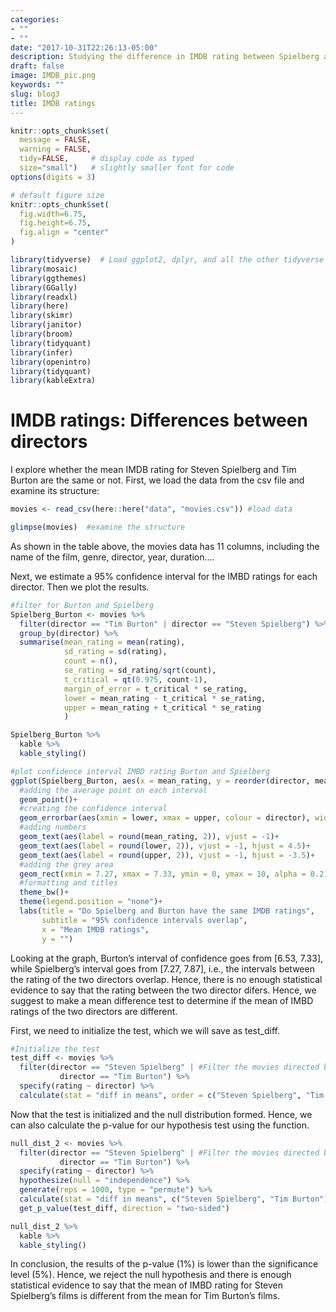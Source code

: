 ```yaml
---
categories:
- ""
- ""
date: "2017-10-31T22:26:13-05:00"
description: Studying the difference in IMDB rating between Spielberg and Burton
draft: false
image: IMDB_pic.png
keywords: ""
slug: blog3
title: IMDB ratings
---
```



```r
knitr::opts_chunk$set(
  message = FALSE, 
  warning = FALSE, 
  tidy=FALSE,     # display code as typed
  size="small")   # slightly smaller font for code
options(digits = 3)

# default figure size
knitr::opts_chunk$set(
  fig.width=6.75, 
  fig.height=6.75,
  fig.align = "center"
)
```

```r
library(tidyverse)  # Load ggplot2, dplyr, and all the other tidyverse packages
library(mosaic)
library(ggthemes)
library(GGally)
library(readxl)
library(here)
library(skimr)
library(janitor)
library(broom)
library(tidyquant)
library(infer)
library(openintro)
library(tidyquant)
library(kableExtra)
```

# IMDB ratings: Differences between directors

I explore whether the mean IMDB rating for Steven Spielberg and Tim Burton are the same or not.
First, we load the data from the csv file and examine its structure:

```r
movies <- read_csv(here::here("data", "movies.csv")) #load data

glimpse(movies)  #examine the structure
```

As shown in the table above, the movies data has 11 columns, including the name of the film, genre, director, year, duration….

Next, we estimate a 95% confidence interval for the IMBD ratings for each director. Then we plot the results.

```r
#filter for Burton and Spielberg
Spielberg_Burton <- movies %>% 
  filter(director == "Tim Burton" | director == "Steven Spielberg") %>% 
  group_by(director) %>% 
  summarise(mean_rating = mean(rating),
            sd_rating = sd(rating),
            count = n(),
            se_rating = sd_rating/sqrt(count),
            t_critical = qt(0.975, count-1), 
            margin_of_error = t_critical * se_rating,
            lower = mean_rating - t_critical * se_rating,
            upper = mean_rating + t_critical * se_rating
            )

Spielberg_Burton %>% 
  kable %>% 
  kable_styling()
```

```r
#plot confidence interval IMBD rating Burton and Spielberg
ggplot(Spielberg_Burton, aes(x = mean_rating, y = reorder(director, mean_rating)))+
  #adding the average point on each interval
  geom_point()+
  #creating the confidence interval
  geom_errorbar(aes(xmin = lower, xmax = upper, colour = director), width = 0.1, size = 1.2)+
  #adding numbers 
  geom_text(aes(label = round(mean_rating, 2)), vjust = -1)+
  geom_text(aes(label = round(lower, 2)), vjust = -1, hjust = 4.5)+
  geom_text(aes(label = round(upper, 2)), vjust = -1, hjust = -3.5)+
  #adding the grey area
  geom_rect(xmin = 7.27, xmax = 7.33, ymin = 0, ymax = 10, alpha = 0.2)+
  #formatting and titles
  theme_bw()+
  theme(legend.position = "none")+
  labs(title = "Do Spielberg and Burton have the same IMDB ratings", 
       subtitle = "95% confidence intervals overlap", 
       x = "Mean IMDB ratings", 
       y = "")
```

Looking at the graph, Burton’s interval of confidence goes from [6.53, 7.33], while Spielberg’s interval goes from [7.27, 7.87], i.e., the intervals between the rating of the two directors overlap. Hence, there is no enough statistical evidence to say that the rating between the two director difers. Hence, we suggest to make a mean difference test to determine if the mean of IMBD ratings of the two directors are different.

First, we need to initialize the test, which we will save as test_diff.

```r
#Initialize the test
test_diff <- movies %>%
  filter(director == "Steven Spielberg" | #Filter the movies directed by Spielberg and Burton
           director == "Tim Burton") %>% 
  specify(rating ~ director) %>%
  calculate(stat = "diff in means", order = c("Steven Spielberg", "Tim Burton"))
```

Now that the test is initialized and the null distribution formed. Hence, we can also calculate the p-value for our hypothesis test using the function.

```r
null_dist_2 <- movies %>%
  filter(director == "Steven Spielberg" | #Filter the movies directed by Spielberg and Burton
           director == "Tim Burton") %>% 
  specify(rating ~ director) %>%
  hypothesize(null = "independence") %>%
  generate(reps = 1000, type = "permute") %>%
  calculate(stat = "diff in means", c("Steven Spielberg", "Tim Burton")) %>% 
  get_p_value(test_diff, direction = "two-sided")

null_dist_2 %>% 
  kable %>% 
  kable_styling()
```

In conclusion, the results of the p-value (1%) is lower than the significance level (5%). Hence, we reject the null hypothesis and there is enough statistical evidence to say that the mean of IMBD rating for Steven Spielberg’s films is different from the mean for Tim Burton’s films.